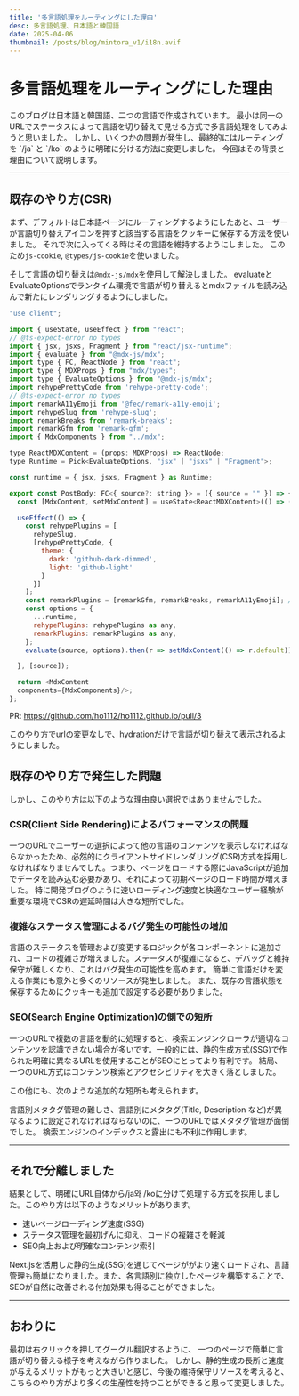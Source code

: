 ```yaml
---
title: '多言語処理をルーティングにした理由'
desc: 多言語処理、日本語と韓国語
date: 2025-04-06
thumbnail: /posts/blog/mintora_v1/i18n.avif
---
```


<h1>多言語処理をルーティングにした理由</h1>
このブログは日本語と韓国語、二つの言語で作成されています。
最小は同一のURLでステータスによって言語を切り替えて見せる方式で多言語処理をしてみようと思いました。 しかし、いくつかの問題が発生し、最終的にはルーティングを `/ja` と `/ko` のように明確に分ける方法に変更しました。
今回はその背景と理由について説明します。

---
## 既存のやり方(CSR)
まず、デフォルトは日本語ページにルーティングするようにしたあと、ユーザーが言語切り替えアイコンを押すと該当する言語をクッキーに保存する方法を使いました。
それで次に入ってくる時はその言語を維持するようにしました。
このため`js-cookie`, `@types/js-cookie`を使いました。

そして言語の切り替えは`@mdx-js/mdx`を使用して解決しました。
evaluateとEvaluateOptionsでランタイム環境で言語が切り替えるとmdxファイルを読み込んで新たにレンダリングするようにしました。
```javascript
"use client";

import { useState, useEffect } from "react";
// @ts-expect-error no types
import { jsx, jsxs, Fragment } from "react/jsx-runtime";
import { evaluate } from "@mdx-js/mdx";
import type { FC, ReactNode } from "react";
import type { MDXProps } from "mdx/types";
import type { EvaluateOptions } from "@mdx-js/mdx";
import rehypePrettyCode from 'rehype-pretty-code';
// @ts-expect-error no types
import remarkA11yEmoji from '@fec/remark-a11y-emoji';
import rehypeSlug from 'rehype-slug';
import remarkBreaks from 'remark-breaks';
import remarkGfm from 'remark-gfm';
import { MdxComponents } from "../mdx";

type ReactMDXContent = (props: MDXProps) => ReactNode;
type Runtime = Pick<EvaluateOptions, "jsx" | "jsxs" | "Fragment">;

const runtime = { jsx, jsxs, Fragment } as Runtime;

export const PostBody: FC<{ source?: string }> = ({ source = "" }) => {
  const [MdxContent, setMdxContent] = useState<ReactMDXContent>(() => () => null);

  useEffect(() => {
    const rehypePlugins = [
      rehypeSlug,
      [rehypePrettyCode, {
        theme: {
          dark: 'github-dark-dimmed',
          light: 'github-light'
        }
      }]
    ];
    const remarkPlugins = [remarkGfm, remarkBreaks, remarkA11yEmoji]; // remarkBreaks ok
    const options = {
      ...runtime,
      rehypePlugins: rehypePlugins as any,
      remarkPlugins: remarkPlugins as any,
    };
    evaluate(source, options).then(r => setMdxContent(() => r.default));

  }, [source]);

  return <MdxContent
  components={MdxComponents}/>;
};
```
PR: https://github.com/ho1112/ho1112.github.io/pull/3

このやり方でurlの変更なしで、hydrationだけで言語が切り替えて表示されるようにしました。

## 既存のやり方で発生した問題
しかし、このやり方は以下のような理由良い選択ではありませんでした。

### CSR(Client Side Rendering)によるパフォーマンスの問題
一つのURLでユーザーの選択によって他の言語のコンテンツを表示しなければならなかったため、必然的にクライアントサイドレンダリング(CSR)方式を採用しなければなりませんでした。つまり、ページをロードする際にJavaScriptが追加でデータを読み込む必要があり、それによって初期ページのロード時間が増えました。
特に開発ブログのように速いローディング速度と快適なユーザー経験が重要な環境でCSRの遅延時間は大きな短所でした。

### 複雑なステータス管理によるバグ発生の可能性の増加
言語のステータスを管理および変更するロジックが各コンポーネントに追加され、コードの複雑さが増えました。ステータスが複雑になると、デバッグと維持保守が難しくなり、これはバグ発生の可能性を高めます。
簡単に言語だけを変える作業にも意外と多くのリソースが発生しました。
また、既存の言語状態を保存するためにクッキーも追加で設定する必要がありました。

### SEO(Search Engine Optimization)の側での短所
一つのURLで複数の言語を動的に処理すると、検索エンジンクローラが適切なコンテンツを認識できない場合が多いです。一般的には、静的生成方式(SSG)で作られた明確に異なるURLを使用することがSEOにとってより有利です。
結局、一つのURL方式はコンテンツ検索とアクセシビリティを大きく落としました。

この他にも、次のような追加的な短所も考えられます。

言語別メタタグ管理の難しさ、言語別にメタタグ(Title, Description など)が異なるように設定されなければならないのに、一つのURLではメタタグ管理が面倒でした。 検索エンジンのインデックスと露出にも不利に作用します。

---
## それで分離しました
結果として、明確にURL自体から/ja와 /koに分けて処理する方式を採用しました。このやり方は以下のようなメリットがあります。

- 速いページローディング速度(SSG)
- ステータス管理を最初げんに抑え、コードの複雑さを軽減
- SEO向上および明確なコンテンツ索引

Next.jsを活用した静的生成(SSG)を通じてページががより速くロードされ、言語管理も簡単になりました。また、各言語別に独立したページを構築することで、SEOが自然に改善される付加効果も得ることができました。

---

## おわりに
最初は右クリックを押してグーグル翻訳するように、 一つのページで簡単に言語が切り替える様子を考えながら作りました。
しかし、静的生成の長所と速度が与えるメリットがもっと大きいと感じ、今後の維持保守リソースを考えると、こちらのやり方がより多くの生産性を持つことができると思って変更しました。

